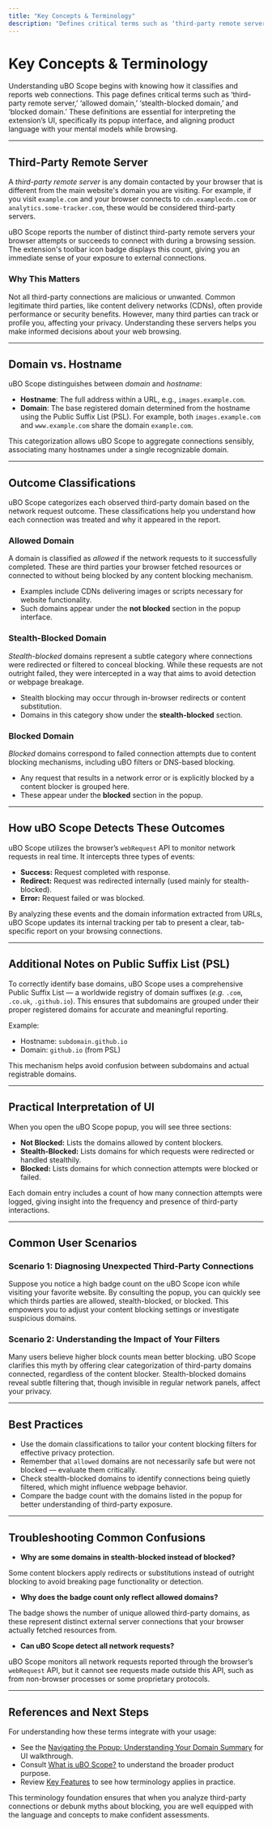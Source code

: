 ```yaml
---
title: "Key Concepts & Terminology"
description: "Defines critical terms such as ‘third-party remote server,’ ‘allowed domain,’ ‘stealth-blocked domain,’ and ‘blocked domain.’ Helps users interpret the extension’s UI and results and aligns product language with user mental models."
---
```


# Key Concepts & Terminology

Understanding uBO Scope begins with knowing how it classifies and reports web connections. This page defines critical terms such as ‘third-party remote server,’ ‘allowed domain,’ ‘stealth-blocked domain,’ and ‘blocked domain.’ These definitions are essential for interpreting the extension’s UI, specifically its popup interface, and aligning product language with your mental models while browsing.

---

## Third-Party Remote Server

A _third-party remote server_ is any domain contacted by your browser that is different from the main website's domain you are visiting. For example, if you visit `example.com` and your browser connects to `cdn.examplecdn.com` or `analytics.some-tracker.com`, these would be considered third-party servers.

uBO Scope reports the number of distinct third-party remote servers your browser attempts or succeeds to connect with during a browsing session. The extension's toolbar icon badge displays this count, giving you an immediate sense of your exposure to external connections.

### Why This Matters

Not all third-party connections are malicious or unwanted. Common legitimate third parties, like content delivery networks (CDNs), often provide performance or security benefits. However, many third parties can track or profile you, affecting your privacy. Understanding these servers helps you make informed decisions about your web browsing.

---

## Domain vs. Hostname

uBO Scope distinguishes between _domain_ and _hostname_:

- **Hostname**: The full address within a URL, e.g., `images.example.com`.
- **Domain**: The base registered domain determined from the hostname using the Public Suffix List (PSL). For example, both `images.example.com` and `www.example.com` share the domain `example.com`.

This categorization allows uBO Scope to aggregate connections sensibly, associating many hostnames under a single recognizable domain.

---

## Outcome Classifications

uBO Scope categorizes each observed third-party domain based on the network request outcome. These classifications help you understand how each connection was treated and why it appeared in the report.

### Allowed Domain

A domain is classified as _allowed_ if the network requests to it successfully completed. These are third parties your browser fetched resources or connected to without being blocked by any content blocking mechanism.

- Examples include CDNs delivering images or scripts necessary for website functionality.
- Such domains appear under the **not blocked** section in the popup interface.

### Stealth-Blocked Domain

_Stealth-blocked_ domains represent a subtle category where connections were redirected or filtered to conceal blocking. While these requests are not outright failed, they were intercepted in a way that aims to avoid detection or webpage breakage.

- Stealth blocking may occur through in-browser redirects or content substitution.
- Domains in this category show under the **stealth-blocked** section.

### Blocked Domain

_Blocked_ domains correspond to failed connection attempts due to content blocking mechanisms, including uBO filters or DNS-based blocking.

- Any request that results in a network error or is explicitly blocked by a content blocker is grouped here.
- These appear under the **blocked** section in the popup.

---

## How uBO Scope Detects These Outcomes

uBO Scope utilizes the browser’s `webRequest` API to monitor network requests in real time. It intercepts three types of events:

- **Success:** Request completed with response.
- **Redirect:** Request was redirected internally (used mainly for stealth-blocked).
- **Error:** Request failed or was blocked.

By analyzing these events and the domain information extracted from URLs, uBO Scope updates its internal tracking per tab to present a clear, tab-specific report on your browsing connections.

---

## Additional Notes on Public Suffix List (PSL)

To correctly identify base domains, uBO Scope uses a comprehensive Public Suffix List — a worldwide registry of domain suffixes (_e.g._ `.com`, `.co.uk`, `.github.io`). This ensures that subdomains are grouped under their proper registered domains for accurate and meaningful reporting.

Example:

- Hostname: `subdomain.github.io`
- Domain: `github.io` (from PSL)

This mechanism helps avoid confusion between subdomains and actual registrable domains.

---

## Practical Interpretation of UI

When you open the uBO Scope popup, you will see three sections:

- **Not Blocked:** Lists the domains allowed by content blockers.
- **Stealth-Blocked:** Lists domains for which requests were redirected or handled stealthily.
- **Blocked:** Lists domains for which connection attempts were blocked or failed.

Each domain entry includes a count of how many connection attempts were logged, giving insight into the frequency and presence of third-party interactions.


---

## Common User Scenarios

### Scenario 1: Diagnosing Unexpected Third-Party Connections

Suppose you notice a high badge count on the uBO Scope icon while visiting your favorite website. By consulting the popup, you can quickly see which thirds parties are allowed, stealth-blocked, or blocked. This empowers you to adjust your content blocking settings or investigate suspicious domains.

### Scenario 2: Understanding the Impact of Your Filters

Many users believe higher block counts mean better blocking. uBO Scope clarifies this myth by offering clear categorization of third-party domains connected, regardless of the content blocker. Stealth-blocked domains reveal subtle filtering that, though invisible in regular network panels, affect your privacy.

---

## Best Practices

- Use the domain classifications to tailor your content blocking filters for effective privacy protection.
- Remember that `allowed` domains are not necessarily safe but were not blocked — evaluate them critically.
- Check stealth-blocked domains to identify connections being quietly filtered, which might influence webpage behavior.
- Compare the badge count with the domains listed in the popup for better understanding of third-party exposure.

---

## Troubleshooting Common Confusions

- **Why are some domains in stealth-blocked instead of blocked?**

Some content blockers apply redirects or substitutions instead of outright blocking to avoid breaking page functionality or detection.

- **Why does the badge count only reflect allowed domains?**

The badge shows the number of unique allowed third-party domains, as these represent distinct external server connections that your browser actually fetched resources from.

- **Can uBO Scope detect all network requests?**

uBO Scope monitors all network requests reported through the browser’s `webRequest` API, but it cannot see requests made outside this API, such as from non-browser processes or some proprietary protocols.

---

## References and Next Steps

For understanding how these terms integrate with your usage:

- See the [Navigating the Popup: Understanding Your Domain Summary](/guides/getting-started/tour-popup-interface) for UI walkthrough.
- Consult [What is uBO Scope?](/overview/product-intro/what-is-ubo-scope) to understand the broader product purpose.
- Review [Key Features](/overview/product-intro/key-features) to see how terminology applies in practice.

This terminology foundation ensures that when you analyze third-party connections or debunk myths about blocking, you are well equipped with the language and concepts to make confident assessments.
